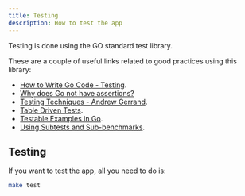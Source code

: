 ```yaml
---
title: Testing
description: How to test the app
---
```


Testing is done using the GO standard test library.

These are a couple of useful links related to good practices using this library:

- [How to Write Go Code - Testing](https://go.dev/doc/code#Testing).
- [Why does Go not have assertions?](https://go.dev/doc/faq#assertions)
- [Testing Techniques - Andrew Gerrand](https://talks.golang.org/2014/testing.slide#1).
- [Table Driven Tests](https://github.com/golang/go/wiki/TableDrivenTests).
- [Testable Examples in Go](https://go.dev/blog/examples).
- [Using Subtests and Sub-benchmarks](https://go.dev/blog/subtests).

## Testing

If you want to test the app, all you need to do is:

```bash
make test
```
